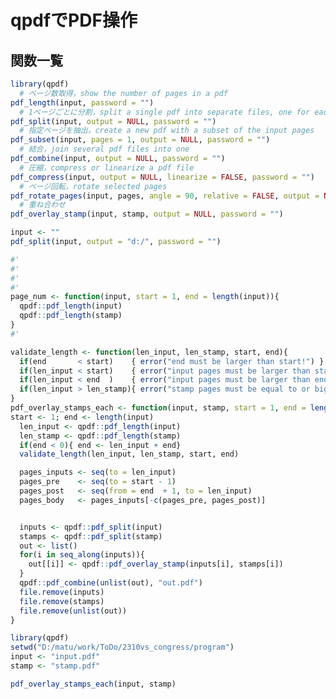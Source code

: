 # qpdfでPDF操作 {#qpdf}


## 関数一覧

```r
library(qpdf)
  # ページ数取得，show the number of pages in a pdf
pdf_length(input, password = "")
  # 1ページごとに分割，split a single pdf into separate files, one for each page
pdf_split(input, output = NULL, password = "")
  # 指定ページを抽出，create a new pdf with a subset of the input pages
pdf_subset(input, pages = 1, output = NULL, password = "")
  # 結合，join several pdf files into one
pdf_combine(input, output = NULL, password = "")
  # 圧縮，compress or linearize a pdf file
pdf_compress(input, output = NULL, linearize = FALSE, password = "")
  # ページ回転，rotate selected pages
pdf_rotate_pages(input, pages, angle = 90, relative = FALSE, output = NULL, password = "")
  # 重ね合わせ
pdf_overlay_stamp(input, stamp, output = NULL, password = "")
```

```r

input <- ""
pdf_split(input, output = "d:/", password = "")

#' 
#' 
#' 
#' 
page_num <- function(input, start = 1, end = length(input)){
  qpdf::pdf_length(input)
  qpdf::pdf_length(stamp)
}
#' 

validate_length <- function(len_input, len_stamp, start, end){
  if(end       < start)    { error("end must be larger than start!") }
  if(len_input < start)    { error("input pages must be larger than start!") }
  if(len_input < end  )    { error("input pages must be larger than end!") }
  if(len_input > len_stamp){ error("stamp pages must be equal to or bigger than input!") }
}
pdf_overlay_stamps_each <- function(input, stamp, start = 1, end = length(input)){
start <- 1; end <- length(input)
  len_input <- qpdf::pdf_length(input) 
  len_stamp <- qpdf::pdf_length(stamp)
  if(end < 0){ end <- len_input + end}
  validate_length(len_input, len_stamp, start, end)

  pages_inputs <- seq(to = len_input)
  pages_pre    <- seq(to = start - 1)
  pages_post   <- seq(from = end  + 1, to = len_input)
  pages_body   <- pages_inputs[-c(pages_pre, pages_post)]


  inputs <- qpdf::pdf_split(input)
  stamps <- qpdf::pdf_split(stamp)
  out <- list()
  for(i in seq_along(inputs)){
    out[[i]] <- qpdf::pdf_overlay_stamp(inputs[i], stamps[i])
  }
  qpdf::pdf_combine(unlist(out), "out.pdf")
  file.remove(inputs)
  file.remove(stamps)
  file.remove(unlist(out))
}

library(qpdf)
setwd("D:/matu/work/ToDo/2310vs_congress/program")
input <- "input.pdf"
stamp <- "stamp.pdf"

pdf_overlay_stamps_each(input, stamp)

```
